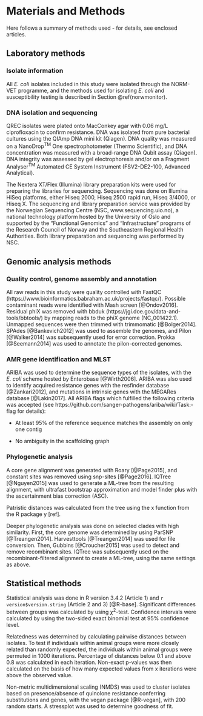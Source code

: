# Materials and Methods

Here follows a summary of methods used - for details, see enclosed articles.

<!-- Chapter 1  -->
## Laboratory methods

### Isolate information
All _E. coli_ isolates included in this study were isolated through the NORM-VET programme, and the methods used for isolating _E. coli_ and susceptibility testing is described in Section \@ref(norwmonitor).

### DNA isolation and sequencing
QREC isolates were plated onto MacConkey agar with 0.06 mg/L ciprofloxacin to confirm resistance. DNA was isolated from pure bacterial cultures using the QIAmp DNA mini kit (Qiagen). DNA quality was measured on a NanoDrop^TM^ One spectrophotometer (Thermo Scientific), and DNA concentration was measured with a broad-range DNA Qubit assay (Qiagen). DNA integrity was assessed by gel electrophoresis and/or on a Fragment Analyser^TM^ Automated CE System Instrument (FSV2-DE2-100, Advanced Analytical).

The Nextera XT/Flex (Illumina) library preparation kits were used for preparing the libraries for sequencing. Sequencing was done on Illumina HiSeq platforms, either Hiseq 2000, Hiseq 2500 rapid run, Hiseq 3/4000, or Hiseq X. The sequencing and library preparation service was provided by the Norwegian Sequencing Centre (NSC, www.sequencing.uio.no), a national technology platform hosted by the University of Oslo and supported by the "Functional Genomics" and "Infrastructure" programs of the Research Council of Norway and the Southeastern Regional Health Authorities. Both library preparation and sequencing was performed by NSC.

<!-- Chapter 2  -->
## Genomic analysis methods
### Quality control, genome assembly and annotation
All raw reads in this study were quality controlled with FastQC (https://www.bioinformatics.babraham.ac.uk/projects/fastqc/). Possible contaminant reads were identified with Mash screen [@Ondov2016]. Residual phiX was removed with bbduk (https://jgi.doe.gov/data-and-tools/bbtools/) by mapping reads to the phiX genome (NC_001422.1). Unmapped sequences were then trimmed with trimmomatic [@Bolger2014]. SPAdes [@Bankevich2012] was used to assemble the genomes, and Pilon [@Walker2014] was subsequently used for error correction. Prokka [@Seemann2014] was used to annotate the pilon-corrected genomes. 

### AMR gene identification and MLST {#aribaflag}
ARIBA was used to determine the sequence types of the isolates, with the _E. coli_ scheme hosted by Enterobase [@Wirth2006].
ARIBA was also used to identify acquired resistance genes with the resfinder database [@Zankari2012], and mutations in intrinsic genes with the MEGARes database [@Lakin2017]. All ARIBA flags which fulfilled the following criteria was accepted (see https://github.com/sanger-pathogens/ariba/wiki/Task:-flag for details):

- At least 95% of the reference sequence matches the assembly on only one contig

- No ambiguity in the scaffolding graph


### Phylogenetic analysis
A core gene alignment was generated with Roary [@Page2015], and constant sites was removed using snp-sites [@Page2016]. IQTree [@Nguyen2015] was used to generate a ML-tree from the resulting alignment, with ultrafast bootstrap approximation and model finder plus with the ascertainment bias correction (ASC).

Patristic distances was calculated from the tree using the x function from the R package y [ref].

Deeper phylogenetic analysis was done on selected clades with high similarity. First, the core genome was determined by using ParSNP [@Treangen2014]. Harvesttools [@Treangen2014] was used for file conversion. Then, Gubbins [@Croucher2015] was used to detect and remove recombinant sites. IQTree was subsequently used on the recombinant-filtered alignment to create a ML-tree, using the same settings as above.


<!-- Chapter 3 -->
## Statistical methods
Statistical analysis was done in R version 3.4.2 (Article 1) and `r version$version.string` (Article 2 and 3) [@R-base].
Significant differences between groups was calculated by using $\chi$^2^-test. Confidence intervals were calculated by using the two-sided exact binomial test at 95% confidence level.

Relatedness was determined by calculating pairwise distances between isolates. To test if individuals within animal groups were more closely related than randomly expected, the individuals within animal groups were permuted in 1000 iterations. Percentage of distances below 0.1 and above 0.8 was calculated in each iteration. Non-exact p-values was then calculated on the basis of how many expected values from x iterations were above the observed value. 

Non-metric multidimensional scaling (NMDS) was used to cluster isolates based on presence/absence of quinolone resistance conferring substitutions and genes, with the vegan package [@R-vegan], with 200 random starts. A stressplot was used to determine goodness of fit.